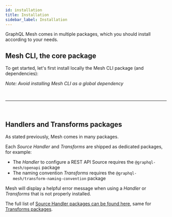 ```yaml
---
id: installation
title: Installation
sidebar_label: Installation
---
```


GraphQL Mesh comes in multiple packages, which you should install according to your needs.

## Mesh CLI, the core package

To get started, let's first install locally the Mesh CLI package (and dependencies):

<PackageInstall packages="graphql @graphql-mesh/cli" />

_Note: Avoid installing Mesh CLI as a global dependency_

<p>&nbsp;</p>

---

<p>&nbsp;</p>

## Handlers and Transforms packages

As stated previously, Mesh comes in many packages.

Each _Source Handler_ and _Transforms_ are shipped as dedicated packages, for example:

- The _Handler_ to configure a REST API Source requires the `@graphql-mesh/openapi` package
- The naming convention _Transforms_ requires the `@graphql-mesh/transform-naming-convention` package

Mesh will display a helpful error message when using a _Handler_ or _Transforms_ that is not properly installed.

The full list of [Source Handler packages can be found here](/docs/handlers/handlers-introduction), same for [Transforms packages](/transforms/transforms-introduction).
